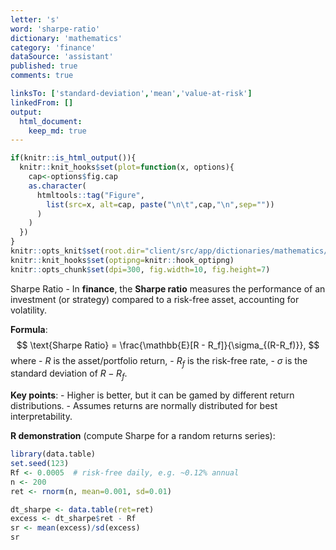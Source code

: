 ```yaml
---
letter: 's'
word: 'sharpe-ratio'
dictionary: 'mathematics'
category: 'finance'
dataSource: 'assistant'
published: true
comments: true

linksTo: ['standard-deviation','mean','value-at-risk']
linkedFrom: []
output:
  html_document:
    keep_md: true
---
```


```r
if(knitr::is_html_output()){
  knitr::knit_hooks$set(plot=function(x, options){
    cap<-options$fig.cap
    as.character(
      htmltools::tag("Figure",
        list(src=x, alt=cap, paste("\n\t",cap,"\n",sep=""))
      )
    )
  })
}
knitr::opts_knit$set(root.dir="client/src/app/dictionaries/mathematics/definitions")
knitr::knit_hooks$set(optipng=knitr::hook_optipng)
knitr::opts_chunk$set(dpi=300, fig.width=10, fig.height=7)
```

<a id="sharpe-ratio">Sharpe Ratio</a> - In **finance**, the **Sharpe ratio** measures the performance of an investment (or strategy) compared to a risk-free asset, accounting for volatility. 

**Formula**:
$$
\text{Sharpe Ratio} = \frac{\mathbb{E}[R - R_f]}{\sigma_{(R-R_f)}},
$$
where
- $R$ is the asset/portfolio return,
- $R_f$ is the risk-free rate,
- $\sigma$ is the standard deviation of $R - R_f$.

**Key points**:
- Higher is better, but it can be gamed by different return distributions.
- Assumes returns are normally distributed for best interpretability.

**R demonstration** (compute Sharpe for a random returns series):

```r
library(data.table)
set.seed(123)
Rf <- 0.0005  # risk-free daily, e.g. ~0.12% annual
n <- 200
ret <- rnorm(n, mean=0.001, sd=0.01)

dt_sharpe <- data.table(ret=ret)
excess <- dt_sharpe$ret - Rf
sr <- mean(excess)/sd(excess)
sr
```

